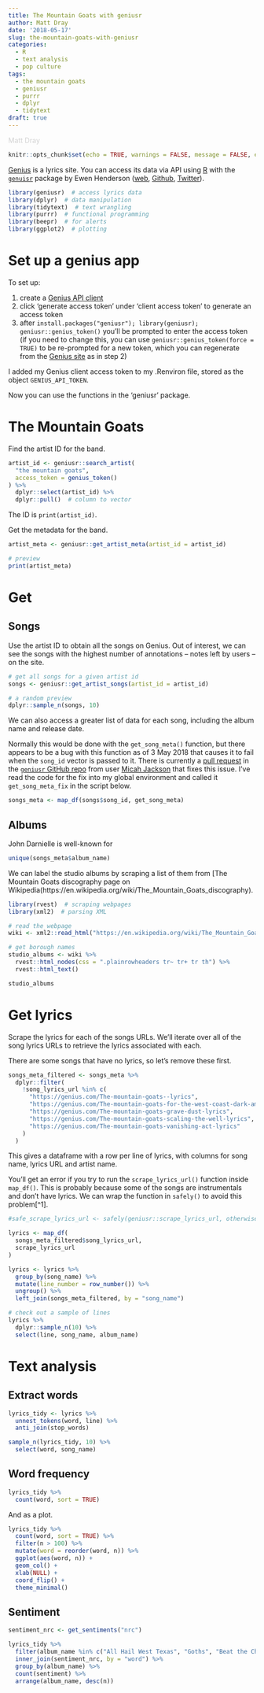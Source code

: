 ```yaml
---
title: The Mountain Goats with geniusr
author: Matt Dray
date: '2018-05-17'
slug: the-mountain-goats-with-geniusr
categories:
  - R
  - text analysis
  - pop culture
tags:
  - the mountain goats
  - geniusr
  - purrr
  - dplyr
  - tidytext
draft: true
---
```


<span style="color:lightgray">Matt Dray</span>

```r
knitr::opts_chunk$set(echo = TRUE, warnings = FALSE, message = FALSE, error = FALSE, eval = TRUE)
```

[Genius](https://genius.com/) is a lyrics site. You can access its data via API using [R](https://www.r-project.org/about.html) with the [`genuisr`](https://github.com/ewenme/geniusr) package by Ewen Henderson ([web](https://ewen.io/), [Github](https://github.com/ewenme), [Twitter](https://twitter.com/ewen_)).

```r
library(geniusr)  # access lyrics data
library(dplyr)  # data manipulation
library(tidytext)  # text wrangling
library(purrr)  # functional programming
library(beepr)  # for alerts
library(ggplot2)  # plotting
```

# Set up a genius app 

To set up:

1. create a [Genius API client](https://genius.com/api-clients/new)
2. click 'generate access token' under 'client access token' to generate an access token
3. after `install.packages("geniusr"); library(geniusr); geniusr::genius_token()` you'll be prompted to enter the access token (if you need to change this, you can use `geniusr::genius_token(force = TRUE)` to be re-prompted for a new token, which you can regenerate from the [Genius site](https://genius.com/api-clients) as in step 2)

I added my Genius client access token to my .Renviron file, stored as the object `GENIUS_API_TOKEN`.

Now you can use the functions in the 'geniusr' package.

# The Mountain Goats

Find the artist ID for the band.

```r
artist_id <- geniusr::search_artist(
  "the mountain goats",
  access_token = genius_token()
) %>% 
  dplyr::select(artist_id) %>% 
  dplyr::pull()  # column to vector
```

The ID is `print(artist_id)`.

Get the metadata for the band.

```r
artist_meta <- geniusr::get_artist_meta(artist_id = artist_id)

# preview
print(artist_meta)
```

# Get

## Songs

Use the artist ID to obtain all the songs on Genius. Out of interest, we can see the songs with the highest number of annotations -- notes left by users -- on the site.

```r
# get all songs for a given artist id
songs <- geniusr::get_artist_songs(artist_id = artist_id)

# a random preview
dplyr::sample_n(songs, 10)
```

We can also access a greater list of data for each song, including the album name and release date.

Normally this would be done with the `get_song_meta()` function, but there appears to be a bug with this function as of 3 May 2018 that causes it to fail when the `song_id` vector is passed to it. There is currently a [pull request](https://github.com/ewenme/geniusr/pull/6) in the [`geniusr` GitHub repo](https://github.com/ewenme/geniusr) from user [Micah Jackson](https://github.com/MicahJackson) that fixes this issue. I've read the code for the fix into my global environment and called it `get_song_meta_fix` in the script below.

```r
songs_meta <- map_df(songs$song_id, get_song_meta)
```

## Albums

John Darnielle is well-known for 

```r
unique(songs_meta$album_name)
```

We can label the studio albums by scraping a list of them from [The Mountain Goats discography page on Wikipedia(https://en.wikipedia.org/wiki/The_Mountain_Goats_discography).

```r
library(rvest)  # scraping webpages
library(xml2)  # parsing XML

# read the webpage
wiki <- xml2::read_html("https://en.wikipedia.org/wiki/The_Mountain_Goats_discography")

# get borough names
studio_albums <- wiki %>% 
  rvest::html_nodes(css = ".plainrowheaders tr~ tr+ tr th") %>%
  rvest::html_text()

studio_albums
```

# Get lyrics

Scrape the lyrics for each of the songs URLs. We'll iterate over all of the song lyrics URLs to retrieve the lyrics associated with each.

There are some songs that have no lyrics, so let's remove these first.

```r
songs_meta_filtered <- songs_meta %>%
  dplyr::filter(
    !song_lyrics_url %in% c(
      "https://genius.com/The-mountain-goats--lyrics",
      "https://genius.com/The-mountain-goats-for-the-west-coast-dark-ambient-bedroom-warriors-lyrics",
      "https://genius.com/The-mountain-goats-grave-dust-lyrics",
      "https://genius.com/The-mountain-goats-scaling-the-well-lyrics",
      "https://genius.com/The-mountain-goats-vanishing-act-lyrics"
    )
  )
```

This gives a dataframe with a row per line of lyrics, with columns for song name, lyrics URL and artist name.

You'll get an error if you try to run the `scrape_lyrics_url()` function inside `map_df()`. This is probably because some of the songs are instrumentals and don't have lyrics. We can wrap the function in `safely()` to avoid this problem[^1].

```r
#safe_scrape_lyrics_url <- safely(geniusr::scrape_lyrics_url, otherwise = NA_real_)

lyrics <- map_df(
  songs_meta_filtered$song_lyrics_url,
  scrape_lyrics_url
)

lyrics <- lyrics %>%
  group_by(song_name) %>% 
  mutate(line_number = row_number()) %>% 
  ungroup() %>% 
  left_join(songs_meta_filtered, by = "song_name")

# check out a sample of lines
lyrics %>% 
  dplyr::sample_n(10) %>% 
  select(line, song_name, album_name)
```

# Text analysis

## Extract words

```r
lyrics_tidy <- lyrics %>%
  unnest_tokens(word, line) %>% 
  anti_join(stop_words)

sample_n(lyrics_tidy, 10) %>% 
  select(word, song_name)
```

## Word frequency


```r
lyrics_tidy %>%
  count(word, sort = TRUE) 
```

And as a plot.

```r
lyrics_tidy %>%
  count(word, sort = TRUE) %>%
  filter(n > 100) %>%
  mutate(word = reorder(word, n)) %>%
  ggplot(aes(word, n)) +
  geom_col() +
  xlab(NULL) +
  coord_flip() +
  theme_minimal()
```

## Sentiment

```r
sentiment_nrc <- get_sentiments("nrc")

lyrics_tidy %>%
  filter(album_name %in% c("All Hail West Texas", "Goths", "Beat the Champ", "The Sunset Tree")) %>%
  inner_join(sentiment_nrc, by = "word") %>%
  group_by(album_name) %>% 
  count(sentiment) %>% 
  arrange(album_name, desc(n))
```